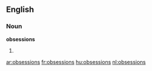 ==English==

===Noun===
'''obsessions'''

# {{plural of|[[obsession]]}}

[[ar:obsessions]]
[[fr:obsessions]]
[[hu:obsessions]]
[[nl:obsessions]]